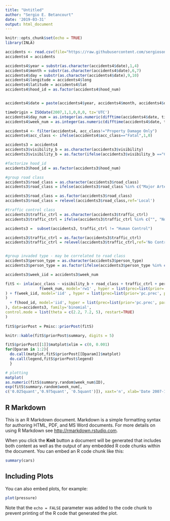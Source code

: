 ```yaml
---
title: "Untitled"
author: "Sergio E. Betancourt"
date: '2019-03-31'
output: html_document
---
```


```r
knitr::opts_chunk$set(echo = TRUE)
library(INLA)
```



```r
accidents <- read.csv(file="https://raw.githubusercontent.com/sergiosonline/data_sci_geo/master/data/final/accidents.csv", header=TRUE)
accidents4 = accidents

accidents4$year = substr(as.character(accidents4$date),1,4)
accidents4$month = substr(as.character(accidents4$date),6,7)
accidents4$day = substr(as.character(accidents4$date),9,10)
accidents4$longitude = accidents4$long
accidents4$latitude = accidents4$lat
accidents4$hood_id = as.factor(accidents4$hood_num)


accidents4$date = paste(accidents4$year, accidents4$month, accidents4$day, sep = "-")

timeOrigin = ISOdate(2007,1,1,0,0,0, tz='UTC')
accidents4$day_num = as.integer(as.numeric(difftime(accidents4$date, timeOrigin, units='days')))
accidents4$week_num = as.integer(as.numeric(difftime(accidents4$date, timeOrigin, units='weeks')))

accidents4 <- filter(accidents4, acc_class!="Property Damage Only")
accidents4$acc_class <- ifelse(accidents4$acc_class=="Fatal",1,0)

accidents3 = accidents4
accidents3$visibility_b = as.character(accidents3$visibility)
accidents3$visibility_b = as.factor(ifelse(accidents3$visibility_b =="Clear", "Clear", "Not Clear"))

#factorize hood_id
accidents3$hood_id = as.factor(accidents3$hood_num)

#group road class
accidents3$road_class = as.character(accidents3$road_class)
accidents3$road_class = ifelse(accidents3$road_class %in% c("Major Arterial", "Major Arterial Ramp", "Minor Arterial"), "Arterial", ifelse(accidents3$road_class %in% c("Expressway", "Expressway Ramp"), "Expressway", ifelse(accidents3$road_class %in% c("Local", "Laneway"), "Local", accidents3$road_class)))

accidents3$road_class = as.factor(accidents3$road_class)                                                        
accidents3$road_class = relevel(accidents3$road_class,ref='Local')

#traffic control class
accidents3$traffic_ctrl = as.character(accidents3$traffic_ctrl)
accidents3$traffic_ctrl = ifelse(accidents3$traffic_ctrl %in% c("", "No Control"), "No Control", ifelse(accidents3$traffic_ctrl %in% c("School Guard", "Police Control", "Traffic Controller"), "Human Control", ifelse(accidents3$traffic_ctrl %in% c("Stop Sign", "Yield Sign", "Traffic Gate"), "Traffic Sign", ifelse(accidents3$traffic_ctrl %in% c("Stop Sign", "Pedestrian Crossover", "Streetcar (Stop for)"), "Pedestrian Crossing", accidents3$traffic_ctrl))))

accidents3 =  subset(accidents3, traffic_ctrl != "Human Control")

accidents3$traffic_ctrl = as.factor(accidents3$traffic_ctrl)                                                        
accidents3$traffic_ctrl = relevel(accidents3$traffic_ctrl,ref='No Control')


#group invaded type - may be correlated to road class
accidents3$person_type = as.character(accidents3$person_type)
accidents3$person_type = as.factor(ifelse(accidents3$person_type %in% c("Pedestrian", "Pedestrian - Not Hit"), "Pedestrian involved", "Pedestrian not involved"))

accidents3$week_iid = accidents3$week_num

fitS <- inla(acc_class ~ visibility_b + road_class + traffic_ctrl + person_type + tot_precip_mm +
               f(week_num, model='rw1' , hyper = list(prec=list(prior='pc.prec', param=c(0.2, 0.05)))
) + f(week_iid, model='iid' , hyper = list(prec=list(prior='pc.prec', param=c(0.2, 0.05)))
)
  + f(hood_id, model='iid', hyper = list(prec=list(prior='pc.prec', param=c(0.25, 0.01)))
), data=accidents3, family='binomial',
control.mode = list(theta = c(2.2, 7.2, 5), restart=TRUE)
)
      
fitS$priorPost = Pmisc::priorPost(fitS)

knitr::kable(fitS$priorPost$summary, digits = 5)

fitS$priorPost[[1]]$matplot$xlim = c(0, 0.001)
for(Dparam in 1:2){
  do.call(matplot,fitS$priorPost[[Dparam]]$matplot)
  do.call(legend,fitS$priorPost$legend)
  }


```



```r
# plotting
matplot(
as.numeric(fitS$summary.random$week_num$ID),
exp(fitS$summary.random$week_num[,
c('0.025quant','0.975quant', '0.5quant')]), xaxt='n', xlab='Date 2007-17', lty=1, col=c('grey','grey','black'), type='l', ylab='Odds of Fatal vs Non-Fatal')

```

## R Markdown

This is an R Markdown document. Markdown is a simple formatting syntax for authoring HTML, PDF, and MS Word documents. For more details on using R Markdown see <http://rmarkdown.rstudio.com>.

When you click the **Knit** button a document will be generated that includes both content as well as the output of any embedded R code chunks within the document. You can embed an R code chunk like this:

```r
summary(cars)
```

## Including Plots

You can also embed plots, for example:

```r
plot(pressure)
```

Note that the `echo = FALSE` parameter was added to the code chunk to prevent printing of the R code that generated the plot.

